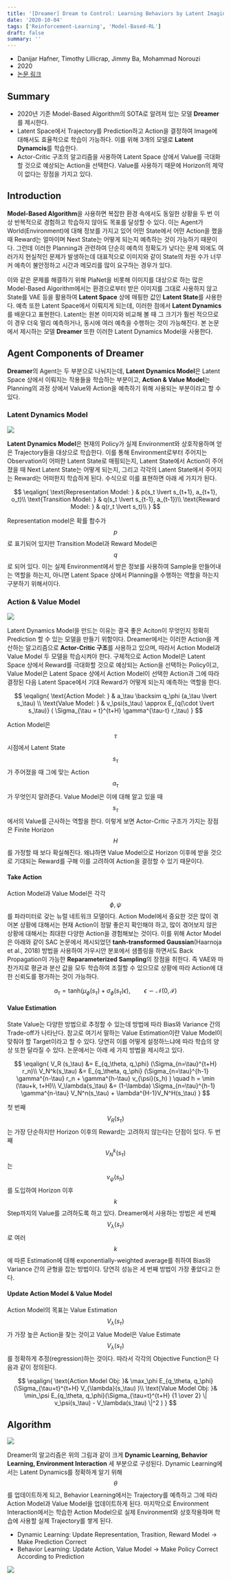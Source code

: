 ```yaml
---
title: '[Dreamer] Dream to Control: Learning Behaviors by Latent Imagination'
date: '2020-10-04'
tags: ['Reinforcement-Learning', 'Model-Based-RL']
draft: false
summary: ''
---
```


- Danijar Hafner, Timothy Lillicrap, Jimmy Ba, Mohammad Norouzi
- 2020
- [논문 링크](https://arxiv.org/abs/1912.01603)

## Summary

- 2020년 기준 Model-Based Algorithm의 SOTA로 알려져 있는 모델 **Dreamer**를 제시한다.
- Latent Space에서 Trajectory를 Prediction하고 Action을 결정하여 Image에 대해서도 효율적으로 학습이 가능하다. 이를 위해 3개의 모델로 **Latent Dynamcis**를 학습한다.
- Actor-Critic 구조의 알고리즘을 사용하여 Latent Space 상에서 Value를 극대화할 것으로 예상되는 Action을 선택한다. Value를 사용하기 때문에 Horizon의 제약이 없다는 장점을 가지고 있다.

## Introduction

**Model-Based Algorithm**을 사용하면 복잡한 환경 속에서도 동일한 상황을 두 번 이상 반복적으로 경험하고 학습하지 않아도 목표를 달성할 수 있다. 이는 Agent가 World(Environment)에 대해 정보를 가지고 있어 어떤 State에서 어떤 Action을 했을 때 Reward는 얼마이며 Next State는 어떻게 되는지 예측하는 것이 가능하기 때문이다. 그런데 이러한 Planning과 관련하여 단순히 예측의 정확도가 낮다는 문제 외에도 여러가지 현실적인 문제가 발생하는데 대표적으로 이미지와 같이 State의 차원 수가 너무 커 예측이 불안정하고 시간과 메모리를 많이 요구하는 경우가 있다.

이와 같은 문제를 해결하기 위해 PlaNet을 비롯해 이미지를 대상으로 하는 많은 Model-Based Algorithm에서는 환경으로부터 받은 이미지를 그대로 사용하지 않고 State를 VAE 등을 활용하여 **Latent Space** 상에 매핑한 값인 **Latent State**를 사용한다. 예측 또한 Latent Space에서 이뤄지게 되는데, 이러한 점에서 **Latent Dynamics**를 배운다고 표현한다. Latent는 원본 이미지와 비교해 볼 때 그 크기가 훨씬 적으므로 이 경우 더욱 멀리 예측하거나, 동시에 여러 예측을 수행하는 것이 가능해진다. 본 논문에서 제시하는 모델 **Dreamer** 또한 이러한 Latent Dynamics Model을 사용한다.

## Agent Components of Dreamer

**Dreamer**의 Agent는 두 부분으로 나눠지는데, **Latent Dynamics Model**은 Latent Space 상에서 이뤄지는 작용들을 학습하는 부분이고, **Action & Value Model**는 Planning의 과정 상에서 Value와 Action을 예측하기 위해 사용되는 부분이라고 할 수 있다.

### Latent Dynamics Model

<img
  src="/static/images/paper-review/dreamer_latent_dynamics_model.png"
  className="mx-auto my-4 block w-[24em]"
/>

**Latent Dynamics Model**은 현재의 Policy가 실제 Environment와 상호작용하며 얻은 Trajectory들을 대상으로 학습한다. 이를 통해 Environment로부터 주어지는 Observation이 어떠한 Latent State로 매핑되는지, Latent State에서 Action이 주어졌을 때 Next Latent State는 어떻게 되는지, 그리고 각각의 Latent State에서 주어지는 Reward는 어떠한지 학습하게 된다. 수식으로 이를 표현하면 아래 세 가지가 된다.

$$
\eqalign{
\text{Representation Model:  } & p(s_t \lvert s_{t+1}, a_{t+1}, o_t)\\
\text{Transition Model:  } & q(s_t \lvert s_{t-1}, a_{t-1})\\
\text{Reward Model:  } & q(r_t \lvert s_t)\\
}
$$

Representation model은 확률 함수가 $$p$$로 표기되어 있지만 Transition Model과 Reward Model은 $$q$$로 되어 있다. 이는 실제 Environment에서 받은 정보를 사용하여 Sample을 만들어내는 역할을 하는지, 아니면 Latent Space 상에서 Planning을 수행하는 역할을 하는지 구분하기 위해서이다.

### Action & Value Model

<img
  src="/static/images/paper-review/dreamer_behavior_in_imagination.png"
  className="mx-auto my-4 block w-[24em]"
/>

Latent Dynamics Model을 만드는 이유는 결국 좋은 Aciton이 무엇인지 정확히 Prediction 할 수 있는 모델을 만들기 위함이다. Dreamer에서는 이러한 Action을 계산하는 알고리즘으로 **Actor-Critic 구조**를 사용하고 있으며, 따라서 Action Model과 Value Model 두 모델을 학습시켜야 한다. 구체적으로 Action Model은 Latent Space 상에서 Reward를 극대화할 것으로 예상되는 Action을 선택하는 Policy이고, Value Model은 Latent Space 상에서 Action Model이 선택한 Action과 그에 따라 결정된 다음 Latent Space에서 기대 Reward가 어떻게 되는지 예측하는 역할을 한다.

$$
\eqalign{
\text{Action Model:  } & a_\tau \backsim q_\phi (a_\tau \lvert s_\tau) \\
\text{Value Model:  } & v_\psi(s_\tau) \approx E_{q(\cdot \lvert s_\tau)} ( \Sigma_{\tau = t}^{t+H} \gamma^{\tau-t} r_\tau)
}
$$

Action Model은 $$\tau$$시점에서 Latent State $$s_\tau$$가 주어졌을 때 그에 맞는 Action $$a_\tau$$가 무엇인지 알려준다. Value Model은 이에 대해 알고 있을 때 $$s_\tau$$에서의 Value를 근사하는 역할을 한다. 이렇게 보면 Actor-Critic 구조가 가지는 장점은 Finite Horizon $$H$$를 가정할 때 보다 확실해진다. 왜냐하면 Value Model으로 Horizon 이후에 받을 것으로 기대되는 Reward를 구해 이를 고려하여 Action을 결정할 수 있기 때문이다.

#### Take Action

Action Model과 Value Model은 각각 $$\phi, \psi$$를 파라미터로 갖는 뉴럴 네트워크 모델이다. Action Model에서 중요한 것은 많이 겪어본 상황에 대해서는 현재 Action이 정말 좋은지 확인해야 하고, 많이 겪어보지 않은 상황에 대해서는 최대한 다양한 Action을 경험해보는 것이다. 이를 위해 Actor Model은 아래와 같이 SAC 논문에서 제시되었던 **tanh-transformed Gaussian**(Haarnoja et al., 2018) 방법을 사용하여 가우시안 분포에서 샘플링을 하면서도 Back Propagation이 가능한 **Reparameterized Sampling**의 장점을 취한다. 즉 VAE와 마찬가지로 평균과 분산 값을 모두 학습하여 조절할 수 있으므로 상황에 따라 Action에 대한 신뢰도를 평가하는 것이 가능하다.

$$
a_\tau = \text{tanh}(\mu_\phi(s_\tau) + \sigma_{\phi}(s_\tau) \epsilon), \qquad \epsilon \backsim \mathcal N(0, \mathcal I)
$$

#### Value Estimation

State Value는 다양한 방법으로 추정할 수 있는데 방법에 따라 Bias와 Variance 간의 Trade-off가 나타난다. 참고로 여기서 말하는 Value Estimation이란 Value Model이 맞춰야 할 Target이라고 할 수 있다. 당연히 이를 어떻게 설정하느냐에 따라 학습의 양상 또한 달라질 수 있다. 논문에서는 아래 세 가지 방법을 제시하고 있다.

$$
\eqalign{
V_R (s_\tau) &= E_{q_\theta, q_\phi} (\Sigma_{n=\tau}^{t+H} r_n)\\
V_N^k(s_\tau) &= E_{q_\theta, q_\phi} (\Sigma_{n=\tau}^{h-1} \gamma^{n-\tau} r_n + \gamma^{h-\tau} v_{\psi}(s_h) ) \quad h = \min (\tau+k, t+H)\\
V_\lambda(s_\tau) &= (1-\lambda) \Sigma_{n=\tau}^{h-1} \gamma^{n-\tau} V_N^n(s_\tau) + \lambda^{H-1}V_N^H(s_\tau)
}
$$

첫 번째 $$V_R (s_\tau)$$는 가장 단순하지만 Horizon 이후의 Reward는 고려하지 않는다는 단점이 있다. 두 번째 $$V_N^k(s_\tau)$$는 $$v_{\psi}(s_h)$$를 도입하여 Horizon 이후 $$k$$ Step까지의 Value를 고려하도록 하고 있다. Dreamer에서 사용하는 방법은 세 번째 $$V_\lambda(s_\tau)$$로 여러 $$k$$에 따른 Estimation에 대해 exponentially-weighted average를 취하여 Bias와 Variance 간의 균형을 잡는 방법이다. 당연히 성능은 세 번째 방법이 가장 좋았다고 한다.

#### Update Action Model & Value Model

Action Model의 목표는 Value Estimation $$V_\lambda(s_\tau)$$가 가장 높은 Action을 찾는 것이고 Value Model은 Value Estimate $$V_\lambda(s_\tau)$$를 정확하게 추정(regression)하는 것이다. 따라서 각각의 Objective Function은 다음과 같이 정의된다.

$$
\eqalign{
\text{Action Model Obj:  }& \max_\phi E_{q_\theta, q_\phi}(\Sigma_{\tau=t}^{t+H} V_{\lambda}(s_\tau) )\\
\text{Value Model Obj:  }& \min_\psi E_{q_\theta, q_\phi}(\Sigma_{\tau=t}^{t+H} {1 \over 2} \| v_\psi(s_\tau) - V_\lambda(s_\tau) \|^2  )
}
$$

## Algorithm

<img
  src="/static/images/paper-review/dreamer_3_part_of_algorithm.png"
  className="mx-auto my-4 block w-[40em]"
/>

Dreamer의 알고리즘은 위의 그림과 같이 크게 **Dynamic Learning, Behavior Learning, Environment Interaction** 세 부분으로 구성된다. Dynamic Learning에서는 Latent Dynamics를 정확하게 알기 위해 $$\theta$$를 업데이트하게 되고, Behavior Learning에서는 Trajectory를 예측하고 그에 따라 Action Model과 Value Model을 업데이트하게 된다. 마지막으로 Environment Interaction에서는 학습한 Action Model으로 실제 Environment와 상호작용하며 학습에 사용할 실제 Trajectory를 쌓게 된다.

- Dynamic Learning: Update Representation, Trasition, Reward Model -> Make Prediction Correct
- Behavior Learning: Update Action, Value Model -> Make Policy Correct According to Prediction

<img
  src="/static/images/paper-review/dreamer_algorithm.png"
  className="mx-auto my-4 block w-[40em]"
/>
